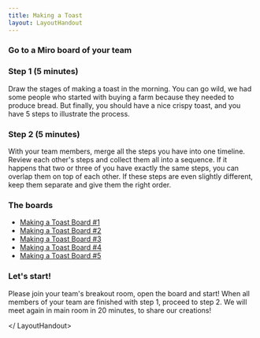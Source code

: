 ```yaml
---
title: Making a Toast
layout: LayoutHandout
---
```



<LayoutHandout title="Making a Toast">

### Go to a Miro board of your team

### Step 1 (5 minutes)

Draw the stages of making a toast in the morning. You can go wild, we had some people who started with buying a farm because they needed to produce bread. But finally, you should have a nice crispy toast, and you have 5 steps to illustrate the process.

### Step 2 (5 minutes)

With your team members, merge all the steps you have into one timeline. Review each other's steps and collect them all into a sequence. If it happens that two or three of you have exactly the same steps, you can overlap them on top of each other. If these steps are even slightly different, keep them separate and give them the right order.

### The boards

- [Making a Toast Board #1](https://miro.com/app/board/uXjVOf06nUU=/?invite_link_id=339494056316)
- [Making a Toast Board #2](https://miro.com/app/board/uXjVOf06nSQ=/?invite_link_id=818024285832)
- [Making a Toast Board #3](https://miro.com/app/board/uXjVOf06neE=/?invite_link_id=678181567330)
- [Making a Toast Board #4](https://miro.com/app/board/uXjVOf06nao=/?invite_link_id=760793008608)
- [Making a Toast Board #5](https://miro.com/app/board/uXjVOdo38j8=/?invite_link_id=162417983514)

### Let's start!

Please join your team's breakout room, open the board and start! When all members of your team are finished with step 1, proceed to step 2. We will meet again in main room in 20 minutes, to share our creations!

</ LayoutHandout>
